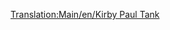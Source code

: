 [[Translation:Main/en/Kirby Paul Tank]]{{en/-}}{{Template:Trenes/Es
|Imagen=[[File:en/Kirbypaultank.png]]
|Nombre=Kirby Paul Tank
|Precio= 16.462 € (8.203 £)
|Velocidad=64 km/h (40 mph)
|Peso=47 t
|Potencia=300 CV (223 kW)
|Coste-anual=1.640 € (820 £)
|Diseño=1925
|Duración=15
|Capacidad=--
|Descripción=La máquina '''Kirby Paul Tank''' es una de las máquinas disponibles cuando empieza el juego. Es barata y tiene muy poca velocidad y potencia, de echo, no es aconsejable para casi nada a no ser de que empieze el juego en los primeros años desde que esté disponible (es mejor esperar un poco y comprar una mejor como la [[Main/es/Chaney "Jubilee"|Chaney "Jubilee"]] si está disponible). Actualícela tan pronto como el tiempo y el dinero se lo permita. También resaltar que es una de las locomotoras con menor vida operacional, con solo 15 años.
|Vida-real=''«Collett Pannier Tank»'', más específicamente, la ''[http://en.wikipedia.org/wiki/GWR_5700_Class «GWR 5700 Class»]''.
}}